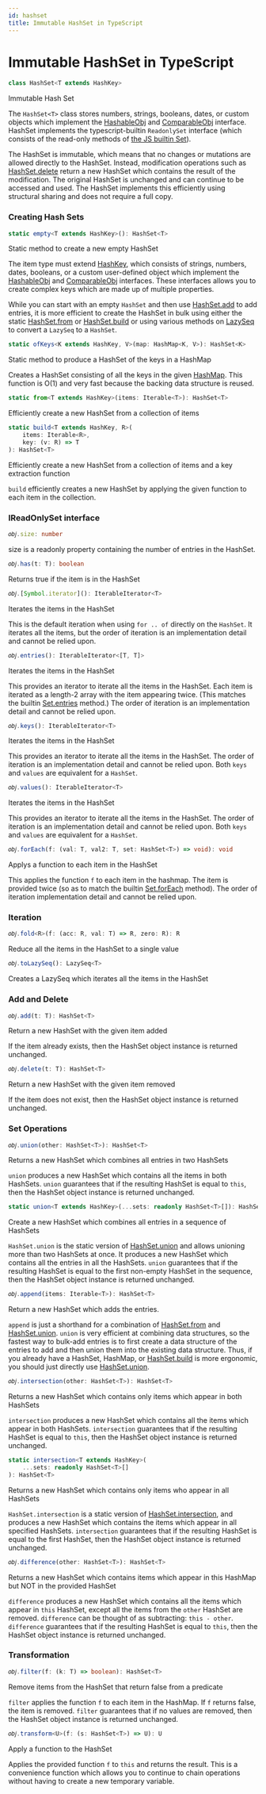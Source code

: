 ```yaml
---
id: hashset
title: Immutable HashSet in TypeScript
---
```



# Immutable HashSet in TypeScript

```typescript
class HashSet<T extends HashKey>
```

<Summary>

Immutable Hash Set

</Summary>

<Remarks>

The `HashSet<T>` class stores numbers, strings, booleans, dates, or custom objects which implement the
[HashableObj](classes#HashableObj) and [ComparableObj](classes#ComparableObj) interface. HashSet
implements the typescript-builtin `ReadonlySet` interface (which consists of the read-only methods of
[the JS builtin Set](https://developer.mozilla.org/en-US/docs/Web/JavaScript/Reference/Global_Objects/Set)).

The HashSet is immutable, which means that no changes or mutations are allowed directly to the HashSet.
Instead, modification operations such as [HashSet.delete](#delete) return a new HashSet which contains the
result of the modification.  The original HashSet is unchanged and can continue to be accessed and used.
The HashSet implements this efficiently using structural sharing and does not require a full copy.


</Remarks>

### Creating Hash Sets

<Export anchor="empty" src="https://github.com/SeedTactics/immutable-collections/blob/ba23f336591d96d6e54c6e5c1f74d61cb42c53fe/src/api/hashset.ts#L54">

```typescript
static empty<T extends HashKey>(): HashSet<T>
```

</Export>

<Summary>

Static method to create a new empty HashSet

</Summary>

<Remarks>

The item type must extend [HashKey](classes#HashKey), which consists of strings, numbers, dates, booleans, or a custom
user-defined object which implement the [HashableObj](classes#HashableObj) and [ComparableObj](classes#ComparableObj) interfaces.
These interfaces allows you to create complex keys which are made up of multiple properties.

While you can start with an empty `HashSet` and then use [HashSet.add](#add) to add entries, it
is more efficient to create the HashSet in bulk using either the static [HashSet.from](#from) or [HashSet.build](#build)
or using various methods on [LazySeq](lazyseq#LazySeq) to convert a `LazySeq` to a `HashSet`.


</Remarks>

<Export anchor="ofKeys" src="https://github.com/SeedTactics/immutable-collections/blob/ba23f336591d96d6e54c6e5c1f74d61cb42c53fe/src/api/hashset.ts#L66">

```typescript
static ofKeys<K extends HashKey, V>(map: HashMap<K, V>): HashSet<K>
```

</Export>

<Summary>

Static method to produce a HashSet of the keys in a HashMap

</Summary>

<Remarks>

Creates a HashSet consisting of all the keys in the given [HashMap](hashmap#HashMap).
This function is O(1) and very fast because the backing data structure is reused.


</Remarks>

<Export anchor="from" src="https://github.com/SeedTactics/immutable-collections/blob/ba23f336591d96d6e54c6e5c1f74d61cb42c53fe/src/api/hashset.ts#L80">

```typescript
static from<T extends HashKey>(items: Iterable<T>): HashSet<T>
```

</Export>

<Summary>

Efficiently create a new HashSet from a collection of items

</Summary>


<Export anchor="build" src="https://github.com/SeedTactics/immutable-collections/blob/ba23f336591d96d6e54c6e5c1f74d61cb42c53fe/src/api/hashset.ts#L105">

```typescript
static build<T extends HashKey, R>(
    items: Iterable<R>,
    key: (v: R) => T
): HashSet<T>
```

</Export>

<Summary>

Efficiently create a new HashSet from a collection of items and a key extraction function

</Summary>

<Remarks>

`build` efficiently creates a new HashSet by applying the given function to each item in the collection.


</Remarks>

### IReadOnlySet interface

<Export anchor="size" src="https://github.com/SeedTactics/immutable-collections/blob/ba23f336591d96d6e54c6e5c1f74d61cb42c53fe/src/api/hashset.ts#L131">

```typescript
𝑜𝑏𝑗.size: number
```

</Export>

<Summary>

size is a readonly property containing the number of entries in the HashSet.

</Summary>


<Export anchor="has" src="https://github.com/SeedTactics/immutable-collections/blob/ba23f336591d96d6e54c6e5c1f74d61cb42c53fe/src/api/hashset.ts#L137">

```typescript
𝑜𝑏𝑗.has(t: T): boolean
```

</Export>

<Summary>

Returns true if the item is in the HashSet

</Summary>


<Export anchor="Symbol_iterator" src="https://github.com/SeedTactics/immutable-collections/blob/ba23f336591d96d6e54c6e5c1f74d61cb42c53fe/src/api/hashset.ts#L150">

```typescript
𝑜𝑏𝑗.[Symbol.iterator](): IterableIterator<T>
```

</Export>

<Summary>

Iterates the items in the HashSet

</Summary>

<Remarks>

This is the default iteration when using `for .. of` directly on the `HashSet`.  It iterates
all the items, but the order of iteration is an implementation detail and cannot be relied upon.


</Remarks>

<Export anchor="entries" src="https://github.com/SeedTactics/immutable-collections/blob/ba23f336591d96d6e54c6e5c1f74d61cb42c53fe/src/api/hashset.ts#L163">

```typescript
𝑜𝑏𝑗.entries(): IterableIterator<[T, T]>
```

</Export>

<Summary>

Iterates the items in the HashSet

</Summary>

<Remarks>

This provides an iterator to iterate all the items in the HashSet.  Each item is iterated as a length-2 array with the item appearing
twice.  (This matches the builtin [Set.entries](https://developer.mozilla.org/en-US/docs/Web/JavaScript/Reference/Global_Objects/Set/entries)
method.)  The order of iteration is an implementation detail and cannot be relied upon.


</Remarks>

<Export anchor="keys" src="https://github.com/SeedTactics/immutable-collections/blob/ba23f336591d96d6e54c6e5c1f74d61cb42c53fe/src/api/hashset.ts#L175">

```typescript
𝑜𝑏𝑗.keys(): IterableIterator<T>
```

</Export>

<Summary>

Iterates the items in the HashSet

</Summary>

<Remarks>

This provides an iterator to iterate all the items in the HashSet.  The order of iteration is an implementation detail and cannot be relied upon.
Both `keys` and `values` are equivalent for a `HashSet`.


</Remarks>

<Export anchor="values" src="https://github.com/SeedTactics/immutable-collections/blob/ba23f336591d96d6e54c6e5c1f74d61cb42c53fe/src/api/hashset.ts#L187">

```typescript
𝑜𝑏𝑗.values(): IterableIterator<T>
```

</Export>

<Summary>

Iterates the items in the HashSet

</Summary>

<Remarks>

This provides an iterator to iterate all the items in the HashSet.  The order of iteration is an implementation detail and cannot be relied upon.
Both `keys` and `values` are equivalent for a `HashSet`.


</Remarks>

<Export anchor="forEach" src="https://github.com/SeedTactics/immutable-collections/blob/ba23f336591d96d6e54c6e5c1f74d61cb42c53fe/src/api/hashset.ts#L200">

```typescript
𝑜𝑏𝑗.forEach(f: (val: T, val2: T, set: HashSet<T>) => void): void
```

</Export>

<Summary>

Applys a function to each item in the HashSet

</Summary>

<Remarks>

This applies the function `f` to each item in the hashmap.  The item is provided twice (so as to match the builtin
[Set.forEach](https://developer.mozilla.org/en-US/docs/Web/JavaScript/Reference/Global_Objects/Set/forEach) method).
The order of iteration implementation detail and cannot be relied upon.


</Remarks>

### Iteration

<Export anchor="fold" src="https://github.com/SeedTactics/immutable-collections/blob/ba23f336591d96d6e54c6e5c1f74d61cb42c53fe/src/api/hashset.ts#L215">

```typescript
𝑜𝑏𝑗.fold<R>(f: (acc: R, val: T) => R, zero: R): R
```

</Export>

<Summary>

Reduce all the items in the HashSet to a single value

</Summary>


<Export anchor="toLazySeq" src="https://github.com/SeedTactics/immutable-collections/blob/ba23f336591d96d6e54c6e5c1f74d61cb42c53fe/src/api/hashset.ts#L223">

```typescript
𝑜𝑏𝑗.toLazySeq(): LazySeq<T>
```

</Export>

<Summary>

Creates a LazySeq which iterates all the items in the HashSet

</Summary>


### Add and Delete

<Export anchor="add" src="https://github.com/SeedTactics/immutable-collections/blob/ba23f336591d96d6e54c6e5c1f74d61cb42c53fe/src/api/hashset.ts#L235">

```typescript
𝑜𝑏𝑗.add(t: T): HashSet<T>
```

</Export>

<Summary>

Return a new HashSet with the given item added

</Summary>

<Remarks>

If the item already exists, then the HashSet object instance is returned unchanged.


</Remarks>

<Export anchor="delete" src="https://github.com/SeedTactics/immutable-collections/blob/ba23f336591d96d6e54c6e5c1f74d61cb42c53fe/src/api/hashset.ts#L251">

```typescript
𝑜𝑏𝑗.delete(t: T): HashSet<T>
```

</Export>

<Summary>

Return a new HashSet with the given item removed

</Summary>

<Remarks>

If the item does not exist, then the HashSet object instance is returned unchanged.


</Remarks>

### Set Operations

<Export anchor="union" src="https://github.com/SeedTactics/immutable-collections/blob/ba23f336591d96d6e54c6e5c1f74d61cb42c53fe/src/api/hashset.ts#L269">

```typescript
𝑜𝑏𝑗.union(other: HashSet<T>): HashSet<T>
```

</Export>

<Summary>

Returns a new HashSet which combines all entries in two HashSets

</Summary>

<Remarks>

`union` produces a new HashSet which contains all the items in both HashSets.
`union` guarantees that if the resulting HashSet is equal to `this`, then the HashSet object
instance is returned unchanged.


</Remarks>

<Export anchor="union2" src="https://github.com/SeedTactics/immutable-collections/blob/ba23f336591d96d6e54c6e5c1f74d61cb42c53fe/src/api/hashset.ts#L288">

```typescript
static union<T extends HashKey>(...sets: readonly HashSet<T>[]): HashSet<T>
```

</Export>

<Summary>

Create a new HashSet which combines all entries in a sequence of HashSets

</Summary>

<Remarks>

`HashSet.union` is the static version of [HashSet.union](#union) and allows unioning more than two HashSets
at once.  It produces a new HashSet which contains all the entries in all the HashSets.
`union` guarantees that if the resulting HashSet is equal to the first non-empty HashSet in the sequence,
then the HashSet object instance is returned unchanged.


</Remarks>

<Export anchor="append" src="https://github.com/SeedTactics/immutable-collections/blob/ba23f336591d96d6e54c6e5c1f74d61cb42c53fe/src/api/hashset.ts#L319">

```typescript
𝑜𝑏𝑗.append(items: Iterable<T>): HashSet<T>
```

</Export>

<Summary>

Return a new HashSet which adds the entries.

</Summary>

<Remarks>

`append` is just a shorthand for a combination of [HashSet.from](#from) and [HashSet.union](#union).  `union`
is very efficient at combining data structures, so the fastest way to bulk-add entries is to first create
a data structure of the entries to add and then union them into the existing data structure.  Thus, if you
already have a HashSet, HashMap, or [HashSet.build](#build) is more ergonomic, you should just directly use [HashSet.union](#union).


</Remarks>

<Export anchor="intersection" src="https://github.com/SeedTactics/immutable-collections/blob/ba23f336591d96d6e54c6e5c1f74d61cb42c53fe/src/api/hashset.ts#L332">

```typescript
𝑜𝑏𝑗.intersection(other: HashSet<T>): HashSet<T>
```

</Export>

<Summary>

Returns a new HashSet which contains only items which appear in both HashSets

</Summary>

<Remarks>

`intersection` produces a new HashSet which contains all the items which appear in both HashSets.
`intersection` guarantees that if the resulting HashSet is equal to `this`, then the HashSet object
instance is returned unchanged.


</Remarks>

<Export anchor="intersection2" src="https://github.com/SeedTactics/immutable-collections/blob/ba23f336591d96d6e54c6e5c1f74d61cb42c53fe/src/api/hashset.ts#L356">

```typescript
static intersection<T extends HashKey>(
    ...sets: readonly HashSet<T>[]
): HashSet<T>
```

</Export>

<Summary>

Returns a new HashSet which contains only items who appear in all HashSets

</Summary>

<Remarks>

`HashSet.intersection` is a static version of [HashSet.intersection](#intersection), and produces a new HashSet
which contains the items which appear in all specified HashSets.
`intersection` guarantees that if the resulting HashSet is equal to the first HashSet, then the HashSet object
instance is returned unchanged.


</Remarks>

<Export anchor="difference" src="https://github.com/SeedTactics/immutable-collections/blob/ba23f336591d96d6e54c6e5c1f74d61cb42c53fe/src/api/hashset.ts#L388">

```typescript
𝑜𝑏𝑗.difference(other: HashSet<T>): HashSet<T>
```

</Export>

<Summary>

Returns a new HashSet which contains items which appear in this HashMap but NOT in the provided HashSet

</Summary>

<Remarks>

`difference` produces a new HashSet which contains all the items which appear in `this` HashSet,
except all the items from the `other` HashSet are removed.  `difference` can be thought of as subtracting: `this - other`.
`difference` guarantees that if the resulting HashSet is equal to `this`, then the HashSet object
instance is returned unchanged.


</Remarks>

### Transformation

<Export anchor="filter" src="https://github.com/SeedTactics/immutable-collections/blob/ba23f336591d96d6e54c6e5c1f74d61cb42c53fe/src/api/hashset.ts#L406">

```typescript
𝑜𝑏𝑗.filter(f: (k: T) => boolean): HashSet<T>
```

</Export>

<Summary>

Remove items from the HashSet that return false from a predicate

</Summary>

<Remarks>

`filter` applies the function `f` to each item in the HashMap.  If `f` returns false, the
item is removed. `filter` guarantees that if no values are removed, then the HashSet object instance is returned
unchanged.


</Remarks>

<Export anchor="transform" src="https://github.com/SeedTactics/immutable-collections/blob/ba23f336591d96d6e54c6e5c1f74d61cb42c53fe/src/api/hashset.ts#L428">

```typescript
𝑜𝑏𝑗.transform<U>(f: (s: HashSet<T>) => U): U
```

</Export>

<Summary>

Apply a function to the HashSet

</Summary>

<Remarks>

Applies the provided function `f` to `this` and returns the result.  This is a convenience function
which allows you to continue to chain operations without having to create a new
temporary variable.


</Remarks>

